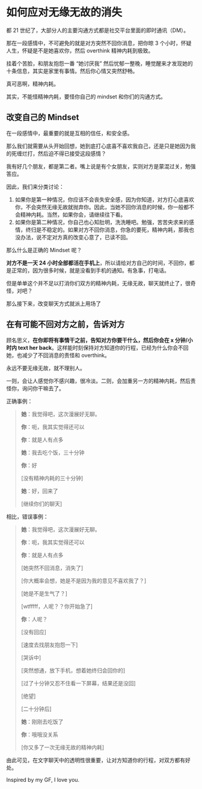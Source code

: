 # 如何应对无缘无故的消失

都 21 世纪了，大部分人的主要沟通方式都是社交平台里面的即时通讯（DM）。

那在一段感情中，不可避免的就是对方突然不回你消息，把你晾 3 个小时，怀疑人生，怀疑是不是她喜欢你，然后 overthink 精神内耗到极致。

挂着个苦脸，和朋友抱怨一番 “她讨厌我” 然后忧郁一整晚，睡觉醒来才发现她的十条信息，其实是家里有事情。然后你心情又突然舒畅。

真可恶啊，精神内耗。

其实，不能怪精神内耗，要怪你自己的 mindset 和你们的沟通方式。

## 改变自己的 Mindset

在一段感情中，最重要的就是互相的信任，和安全感。

那么我们就需要从头开始回想，她到底打心底喜不喜欢我自己，还是只是她因为我的死缠烂打，然后迫不得已接受这段感情？

我有好几个朋友，都是第二者。嘴上说是有个女朋友，实则对方是蒙混过关，勉强答应。

因此，我们来分类讨论：

1. 如果你是第一种情况，你应该不会丧失安全感，因为你知道，对方打心底喜欢你，不会突然无缘无故就抛弃你。因此，当她不回你消息的时候，你一般都不会精神内耗。当然，如果你会，请继续往下看。
2. 如果你是第二种情况，你自己也心知肚明，洗洗睡吧。勉强，苦苦央求来的感情，终归是不稳定的。如果对方不回你消息，你急的要死，精神内耗，那我也没办法，说不定对方真的改变心意了，已读不回。

那么什么是正确的 Mindset 呢？

**对方不是一天 24 小时全部都活在手机上**，所以请给对方自己的时间，不回你，都是正常的，因为很多时候，就是没看到手机的通知。有急事，打电话。

但是单单这个并不足以打消你们双方的精神内耗，无缘无故，聊天就终止了，很奇怪，对吧？

那么接下来，改变聊天方式就派上用场了

## 在有可能不回对方之前，告诉对方

顾名思义，**在你即将有事情干之前，告知对方你要干什么，然后你会在 x 分钟/小时内 text her back**。这样能时刻保持对方知道你的行程，已经为什么你会不回她，也减少了不回消息的责怪和 overthink。

永远不要无缘无故，就不理别人。

一则，会让人感觉你不感兴趣，很冷淡。二则，会加重另一方的精神内耗，然后责怪你，询问你干嘛去了。

正确事例：

> **她**：我觉得吧，这次漫展好无聊。
>
> **你**：呃，我其实觉得还可以
>
> **你**：就是人有点多
>
> **她**：我去吃个饭，三十分钟
>
> **你**：好
>
> [没有精神内耗的三十分钟]
>
> **她**：好，回来了
>
> [继续你们的聊天]

相比，错误事例：

> **她**：我觉得吧，这次漫展好无聊。
>
> **你**：呃，我其实觉得还可以
>
> **你**：就是人有点多
>
> [她突然不回消息，消失了]
>
> [你大概率会想，她是不是因为我的意见不喜欢我了？]
>
> [她是不是生气了？]
>
> [wtfffff，人呢？？你开始急了]
>
> **你**：人呢？
>
> [没有回应]
>
> [速度去找朋友抱怨一下]
>
> [哭诉中]
>
> [突然想通，放下手机，想着她终归会回你的]
>
> [过了十分钟又忍不住看一下屏幕，结果还是没回]
>
> [绝望]
>
> [二十分钟后]
>
> **她**：刚刚去吃饭了
>
> **你**：哦哦没关系
>
> [你又多了一次无缘无故的精神内耗]

由此可见，在文字聊天中的透明性很重要，让对方知道你的行程，对双方都有好处。

Inspired by my GF, I love you.
